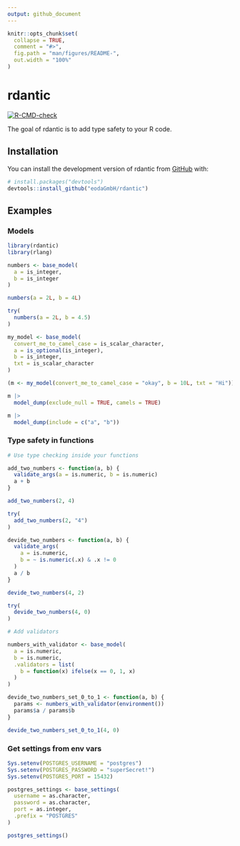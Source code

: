 ```yaml
---
output: github_document
---
```


<!-- README.md is generated from README.Rmd. Please edit that file -->

```r
knitr::opts_chunk$set(
  collapse = TRUE,
  comment = "#>",
  fig.path = "man/figures/README-",
  out.width = "100%"
)
```

# rdantic

<!-- badges: start -->
[![R-CMD-check](https://github.com/eodaGmbH/rdantic/actions/workflows/R-CMD-check.yaml/badge.svg)](https://github.com/eodaGmbH/rdantic/actions/workflows/R-CMD-check.yaml)
<!-- badges: end -->

The goal of rdantic is to add type safety to your R code.

## Installation

You can install the development version of rdantic from [GitHub](https://github.com/) with:

``` r
# install.packages("devtools")
devtools::install_github("eodaGmbH/rdantic")
```

## Examples

### Models

```r
library(rdantic)
library(rlang)

numbers <- base_model(
  a = is_integer,
  b = is_integer
)

numbers(a = 2L, b = 4L)

try(
  numbers(a = 2L, b = 4.5)
)

my_model <- base_model(
  convert_me_to_camel_case = is_scalar_character,
  a = is_optional(is_integer),
  b = is_integer,
  txt = is_scalar_character
)

(m <- my_model(convert_me_to_camel_case = "okay", b = 10L, txt = "Hi"))

m |>
  model_dump(exclude_null = TRUE, camels = TRUE)

m |>
  model_dump(include = c("a", "b"))
```

### Type safety in functions

```r
# Use type checking inside your functions

add_two_numbers <- function(a, b) {
  validate_args(a = is.numeric, b = is.numeric)
  a + b
}

add_two_numbers(2, 4)

try(
  add_two_numbers(2, "4")
)

devide_two_numbers <- function(a, b) {
  validate_args(
    a = is.numeric,
    b = ~ is.numeric(.x) & .x != 0
  )
  a / b
}

devide_two_numbers(4, 2)

try(
  devide_two_numbers(4, 0)
)

# Add validators

numbers_with_validator <- base_model(
  a = is.numeric,
  b = is.numeric,
  .validators = list(
    b = function(x) ifelse(x == 0, 1, x)
  )
)

devide_two_numbers_set_0_to_1 <- function(a, b) {
  params <- numbers_with_validator(environment())
  params$a / params$b
}

devide_two_numbers_set_0_to_1(4, 0)
```

### Get settings from env vars

```r
Sys.setenv(POSTGRES_USERNAME = "postgres")
Sys.setenv(POSTGRES_PASSWORD = "superSecret!")
Sys.setenv(POSTGRES_PORT = 15432)

postgres_settings <- base_settings(
  username = as.character,
  password = as.character,
  port = as.integer,
  .prefix = "POSTGRES"
)

postgres_settings()
```
